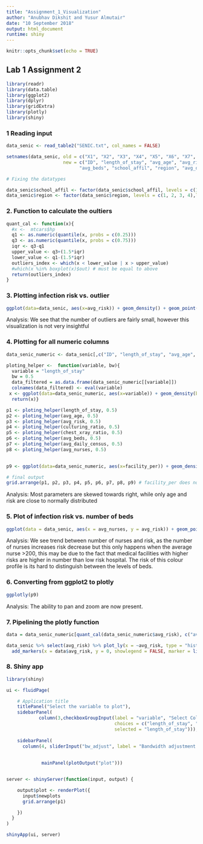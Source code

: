 ```yaml
---
title: "Assignment_1_Visualization"
author: "Anubhav Dikshit and Yusur Almutair"
date: "10 September 2018"
output: html_document
runtime: shiny
---
```


```r
knitr::opts_chunk$set(echo = TRUE)
```

## Lab 1 Assignment 2

```r
library(readr)
library(data.table)
library(ggplot2)
library(dplyr)
library(gridExtra)
library(plotly)
library(shiny)
```

### 1 Reading input
```r

data_senic <- read_table2("SENIC.txt", col_names = FALSE)

setnames(data_senic, old = c("X1", "X2", "X3", "X4", "X5", "X6", "X7", "X8", "X9", "X10", "X11", "X12"), 
                     new = c("ID", "length_of_stay", "avg_age", "avg_risk", "culturing_ratio", "chest_xray_ratio",
                           "avg_beds", "school_affil", "region", "avg_daily_census", "avg_nurses", "facility_per"))

# Fixing the datatypes

data_senic$school_affil <- factor(data_senic$school_affil, levels = c(1, 2),labels = c("Yes", "No"))
data_senic$region <- factor(data_senic$region, levels = c(1, 2, 3, 4),labels = c("NE", "NC", "S", "W"))
```

### 2. Function to calculate the oultiers
```r
quant_cal <- function(x){
  #x <-  mtcars$hp
  q1 <- as.numeric(quantile(x, probs = c(0.25)))
  q3 <- as.numeric(quantile(x, probs = c(0.75)))
  iqr <- q3-q1
  upper_value <- q3+(1.5*iqr)
  lower_value <- q1-(1.5*iqr)
  outliers_index <- which(x < lower_value | x > upper_value)
  #which(x %in% boxplot(x)$out) # must be equal to above
  return(outliers_index)
}
```

### 3. Plotting infection risk vs. outlier
```r
ggplot(data=data_senic, aes(x=avg_risk)) + geom_density() + geom_point(data = data_senic[quant_cal(data_senic$avg_risk), c("avg_risk")], aes(y = 0, x = avg_risk), shape=18, size=2) 
```

Analysis: We see that the number of outliers are fairly small, however this visualization is not very insightful

### 4. Plotting for all numeric columns
```r
data_senic_numeric <- data_senic[,c("ID", "length_of_stay", "avg_age", "avg_risk", "culturing_ratio", "chest_xray_ratio", "avg_beds", "avg_daily_census", "avg_nurses", "facility_per")]

ploting_helper <-  function(variable, bw){
  variable = "length_of_stay"
  bw = 0.5
  data_filtered = as.data.frame(data_senic_numeric[[variable]])
  colnames(data_filtered) <- eval(variable)
 x <- ggplot(data=data_senic_numeric, aes(x=variable)) + geom_density(bw=bw) + geom_point(data = as.data.frame(quant_cal(data_filtered[,1])), aes(y = 0, x = variable), shape=18, size=2)
  return(x)}

p1 <- ploting_helper(length_of_stay, 0.5)  
p2 <- ploting_helper(avg_age, 0.5)  
p3 <- ploting_helper(avg_risk, 0.5)  
p4 <- ploting_helper(culturing_ratio, 0.5)  
p5 <- ploting_helper(chest_xray_ratio, 0.5)  
p6 <- ploting_helper(avg_beds, 0.5)  
p7 <- ploting_helper(avg_daily_census, 0.5)  
p8 <- ploting_helper(avg_nurses, 0.5)  
 

p9 <- ggplot(data=data_senic_numeric, aes(x=facility_per)) + geom_density() # contains no outliers

# final output
grid.arrange(p1, p2, p3, p4, p5, p6, p7, p8, p9) # facility_per does not contain any outlier

```

Analysis: Most parameters are skewed towards right, while only age and risk are close to normally distributed


### 5. Plot of infection risk vs. number of beds
```r
ggplot(data = data_senic, aes(x = avg_nurses, y = avg_risk)) + geom_point(aes(color = avg_beds))
```

Analysis: We see trend between number of nurses and risk, as the number of nurses increases risk decrease but this only happens when the average nurse >200, this may be due to the fact that medical facilities with higher risks are higher in number than low risk hospital.
The risk of this colour profile is its hard to distinguish between the levels of beds.


### 6. Converting from ggplot2 to plotly
```r
ggplotly(p9)
```

Analysis: The ability to pan and zoom are now present.


### 7. Pipelining the plotly function

```r
data = data_senic_numeric[quant_cal(data_senic_numeric$avg_risk), c("avg_risk")]

data_senic %>% select(avg_risk) %>% plot_ly(x = ~avg_risk, type = "histogram") %>% 
  add_markers(x = data$avg_risk, y = 0, showlegend = FALSE, marker = list(color = "red", symbol = c('diamond')))

```

### 8. Shiny app
```r

library(shiny)

ui <- fluidPage(

    # Application title
    titlePanel("Select the variable to plot"),
    sidebarPanel(
            column(3,checkboxGroupInput(label = "variable", "Select Column to Plot",
                                        choices = c("length_of_stay", "avg_age", "avg_risk", "culturing_ratio",                                                          "chest_xray_ratio", "avg_beds", "avg_daily_census", "avg_nurses", "facility_per"),
                                        selected = "length_of_stay"))),
    
    sidebarPanel(
      column(4, sliderInput("bw_adjust", label = "Bandwidth adjustment:", min = 0.2, max = 2, value = 1, step = 0.2)), width = 10),
            
             
             mainPanel(plotOutput("plot")))


server <- shinyServer(function(input, output) {

    output$plot <- renderPlot({
      input$newplots
      grid.arrange(p1)

    })
  }
)

shinyApp(ui, server)
```